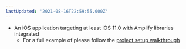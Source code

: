 ```yaml
---
lastUpdated: '2021-08-16T22:59:55.000Z'
---
```

* An iOS application targeting at least iOS 11.0 with Amplify libraries integrated
    * For a full example of please follow the [project setup walkthrough](/lib/project-setup/create-application)


